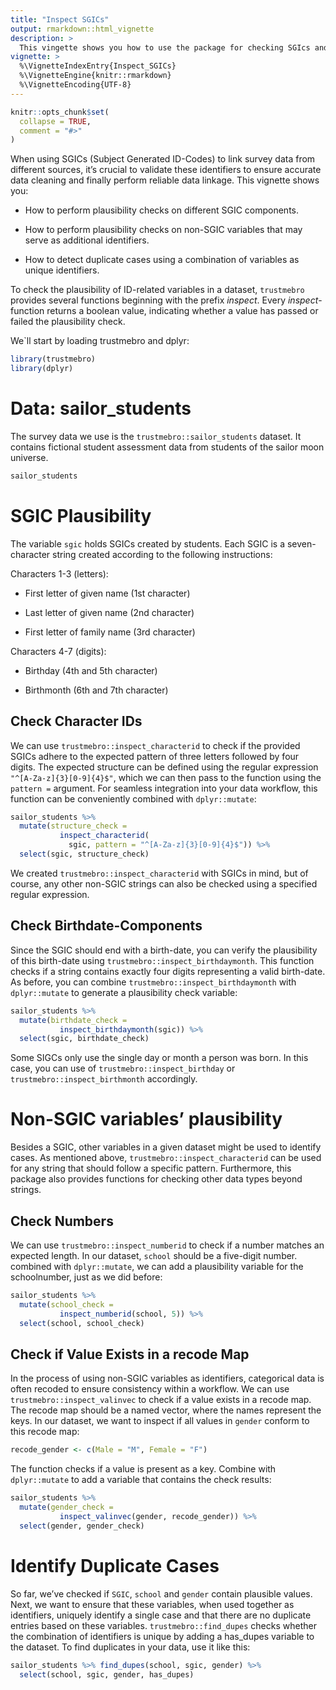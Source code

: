 ```yaml
---
title: "Inspect SGICs"
output: rmarkdown::html_vignette
description: >
  This vingette shows you how to use the package for checking SGIcs and related survey data on plausibility
vignette: >
  %\VignetteIndexEntry{Inspect_SGICs}
  %\VignetteEngine{knitr::rmarkdown}
  %\VignetteEncoding{UTF-8}
---
```


```r
knitr::opts_chunk$set(
  collapse = TRUE,
  comment = "#>"
)
```

When using SGICs (Subject Generated ID-Codes) to link survey data from different sources, it's crucial to validate these identifiers to ensure accurate data cleaning and finally perform reliable data linkage. This vignette shows you:

-   How to perform plausibility checks on different SGIC components.

-   How to perform plausibility checks on non-SGIC variables that may serve as additional identifiers.

-   How to detect duplicate cases using a combination of variables as unique identifiers.

To check the plausibility of ID-related variables in a dataset, `trustmebro` provides several functions beginning with the prefix _inspect_. Every _inspect_-function returns a boolean value, indicating whether a value has passed or failed the plausibility check.

We\`ll start by loading trustmebro and dplyr:

```r
library(trustmebro)
library(dplyr)
```

# Data: sailor_students

The survey data we use is the `trustmebro::sailor_students` dataset. It contains fictional student assessment data from students of the sailor moon universe.

```r
sailor_students
```

# SGIC Plausibility

The variable `sgic` holds SGICs created by students. Each SGIC is a seven-character string created according to the following instructions:

Characters 1-3 (letters):

-    First letter of given name (1st character)

-   Last letter of given name (2nd character)

-   First letter of family name (3rd character)

Characters 4-7 (digits):

-   Birthday (4th and 5th character)

-   Birthmonth (6th and 7th character)

## Check Character IDs

We can use `trustmebro::inspect_characterid` to check if the provided SGICs adhere to the expected pattern of three letters followed by four digits. The expected structure can be defined using the regular expression `"^[A-Za-z]{3}[0-9]{4}$"`, which we can then pass to the function using the `pattern =` argument. For seamless integration into your data workflow, this function can be conveniently combined with `dplyr::mutate`:

```r
sailor_students %>% 
  mutate(structure_check = 
           inspect_characterid(
             sgic, pattern = "^[A-Za-z]{3}[0-9]{4}$")) %>%
  select(sgic, structure_check)
```

We created `trustmebro::inspect_characterid` with SGICs in mind, but of course, any other non-SGIC strings can also be checked using a specified regular expression.

## Check Birthdate-Components

Since the SGIC should end with a birth-date, you can verify the plausibility of this birth-date using `trustmebro::inspect_birthdaymonth`. This function checks if a string contains exactly four digits representing a valid birth-date. As before, you can combine `trustmebro::inspect_birthdaymonth` with `dplyr::mutate` to generate a plausibility check variable:

```r
sailor_students %>% 
  mutate(birthdate_check = 
           inspect_birthdaymonth(sgic)) %>%
  select(sgic, birthdate_check)
```

Some SIGCs only use the single day or month a person was born. In this case, you can use of `trustmebro::inspect_birthday` or `trustmebro::inspect_birthmonth` accordingly. 

# Non-SGIC variables' plausibility

Besides a SGIC, other variables in a given dataset might be used to identify cases. As mentioned above, `trustmebro::inspect_characterid` can be used for any string that should follow a specific pattern. Furthermore, this package also provides functions for checking other data types beyond strings.

## Check Numbers

We can use `trustmebro::inspect_numberid` to check if a number matches an expected length. In our dataset, `school` should be a five-digit number. combined with `dplyr::mutate`, we can add a plausibility variable for the schoolnumber, just as we did before:

```r
sailor_students %>% 
  mutate(school_check = 
           inspect_numberid(school, 5)) %>%
  select(school, school_check)
```

## Check if Value Exists in a recode Map

In the process of using non-SGIC variables as identifiers, categorical data is often recoded to ensure consistency within a workflow. We can use `trustmebro::inspect_valinvec` to check if a value exists in a recode map. The recode map should be a named vector, where the names represent the keys. In our dataset, we want to inspect if all values in `gender` conform to this recode map:

```r
recode_gender <- c(Male = "M", Female = "F")
```

The function checks if a value is present as a key. Combine with `dplyr::mutate` to add a variable that contains the check results:

```r
sailor_students %>% 
  mutate(gender_check = 
           inspect_valinvec(gender, recode_gender)) %>%
  select(gender, gender_check)
```

# Identify Duplicate Cases

So far, we've checked if `SGIC`, `school` and `gender` contain plausible values. Next, we want to ensure that these variables, when used together as identifiers, uniquely identify a single case and that there are no duplicate entries based on these variables. `trustmebro::find_dupes` checks whether the combination of identifiers is unique by adding a has_dupes variable to the dataset. To find duplicates in your data, use it like this:

```r
sailor_students %>% find_dupes(school, sgic, gender) %>%
  select(school, sgic, gender, has_dupes)
```

